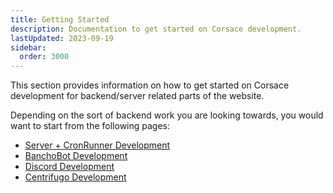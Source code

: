 ```yaml
---
title: Getting Started
description: Documentation to get started on Corsace development.
lastUpdated: 2023-09-19
sidebar:
  order: 3000
---
```


This section provides information on how to get started on Corsace development for backend/server related parts of the website.

Depending on the sort of backend work you are looking towards, you would want to start from the following pages:

-   [Server + CronRunner Development](server-running-environment)
-   [BanchoBot Development](bancho-running-environment)
-   [Discord Development](discord-running-environment)
-   [Centrifugo Development](centrifugo-running-environment)
